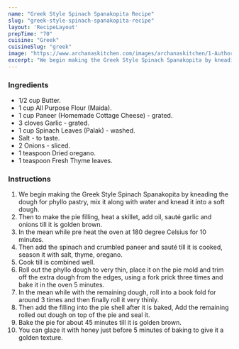 ---
name: "Greek Style Spinach Spanakopita Recipe"
slug: "greek-style-spinach-spanakopita-recipe"
layout: 'RecipeLayout'
prepTime: "70"
cuisine: "Greek"
cuisineSlug: "greek"
image: "https://www.archanaskitchen.com/images/archanaskitchen/1-Author/sibyl_sunitha/Greek_Style_Spinach_Spanakopita_Recipe.jpg"
excerpt: "We begin making the Greek Style Spinach Spanakopita by kneading the dough for phyllo pastry, mix it along with water and knead it into a soft dough"
---

### Ingredients

- 1/2 cup Butter.
- 1 cup All Purpose Flour (Maida).
- 1 cup Paneer (Homemade Cottage Cheese) - grated.
- 3 cloves Garlic - grated.
- 1 cup Spinach Leaves (Palak) - washed.
- Salt - to taste.
- 2 Onions - sliced.
- 1 teaspoon Dried oregano.
- 1 teaspoon Fresh Thyme leaves.

### Instructions

1. We begin making the Greek Style Spinach Spanakopita by kneading the dough for phyllo pastry, mix it along with water and knead it into a soft dough.
1. Then to make the pie filling, heat a skillet, add oil, sauté garlic and onions till it is golden brown.
1. In the mean while pre heat the oven at 180 degree Celsius for 10 minutes.
1. Then add the spinach and crumbled paneer and sauté till it is cooked, season it with salt, thyme, oregano.
1. Cook till is combined well.
1. Roll out the phyllo dough to very thin, place it on the pie mold and trim off the extra dough from the edges, using a fork prick three times and bake it in the oven 5 minutes.
1. In the mean while with the remaining dough, roll into a book fold for around 3 times and then finally roll it very thinly.
1. Then add the filling into the pie shell after it is baked, Add the remaining rolled out dough on top of the pie and seal it.
1. Bake the pie for about 45 minutes till it is golden brown.
1. You can glaze it with honey just before 5 minutes of baking to give it a golden texture.

